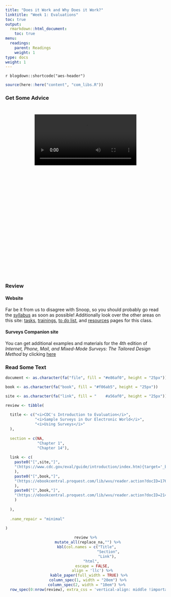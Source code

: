 ```yaml
---
title: "Does it Work and Why Does it Work?"
linktitle: "Week 1: Evaluations"
toc: true
output:
  rmarkdown::html_document:
    toc: true
menu:
  readings:
    parent: Readings
    weight: 1
type: docs
weight: 1
---
```


`r blogdown::shortcode("aes-header")`

```r
source(here::here("content", "com_libs.R"))
```

<style>
.videoContainer {
    height: 480px;
    width: 320px;   
    padding: 26px;
}
</style>

### Get Some Advice
<center>
<div class="videoContainer">
<video width="320" controls>
    <source src="/videos/snoop_syllabus.mp4" type="video/mp4">

I'm sorry but your browser doesn't support embedded videos. You can however <a href="/videos/snoop_syllabus.mp4">download it</a>.

</video>
</div>
</center>

### Review 

#### Website

Far be it from us to disagree with Snoop, so you should probably go read the [syllabus](/syllabus/) as soon as possible! Additionally look over the other areas on this site: [tasks](/tasks/), [trainings](/trainings/), [to do list](/due/), and [resources](/resources/) pages for this class.

#### Surveys Companion site

You can get additional examples and materials for the 4th edition of *Internet, Phone, Mail, and Mixed-Mode Surveys: The Tailored Design Method* by clicking [here](https://bcs.wiley.com/he-bcs/Books?action=index&bcsId=9087&itemId=1118456149)

### Read Some Text

```r

document <- as.character(fa("file", fill = "#e86af0", height = "25px"))

book <- as.character(fa("book", fill = "#f06ab5", height = "25px"))

site <- as.character(fa("link", fill = "	#a56af0", height = "25px"))

review <- tibble(
  
  title <- c("<i>CDC's Introduction to Evaluation</i>",
             "<i>Sample Surveys in Our Electronic World</i>",
             "<i>Using Surveys</i>"
  ),
  
  section = c(NA,
              "Chapter 1",
              "Chapter 14"),
  
  link <- c(
    paste0("[",site,"]",
    "(https://www.cdc.gov/eval/guide/introduction/index.htm){target='_blank'}"
    ),
    paste0("[",book,"]",
    "(https://ebookcentral.proquest.com/lib/wvu/reader.action?docID=1762797&ppg=21){target='_blank'}"
    ),
    paste0("[",book,"]",
    "(https://ebookcentral.proquest.com/lib/wvu/reader.action?docID=2144898&ppg=361){target='_blank'}"
    )
    
  ),
  
  .name_repair = "minimal"
  
)

```

<center>
```r
review %>%
  mutate_all(replace_na,"") %>%
  kbl(col.names = c("Title", 
                    "Section",
                    "Link"), 
      "html", 
      escape = FALSE,
      align = 'llc') %>%
   kable_paper(full_width = TRUE) %>%
  column_spec(1, width = "20em") %>%
  column_spec(2, width = "10em") %>% 
  row_spec(0:nrow(review), extra_css = 'vertical-align: middle !important;', color = "#f7f7f7", background = "transparent") 
```
</center>
